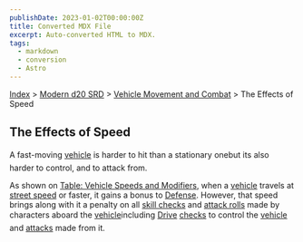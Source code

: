 ```yaml
---
publishDate: 2023-01-02T00:00:00Z
title: Converted MDX File
excerpt: Auto-converted HTML to MDX.
tags:
  - markdown
  - conversion
  - Astro
---
```


[Index](-index) > [Modern d20 SRD](modern-d20-srd-index) > [Vehicle Movement and Combat](modern-d20-srd-vehicle-movement-and-combat-index) > The Effects of Speed

## The Effects of Speed

A fast-moving [vehicle](modern-d20-srd-equipment-equipment-vehicles) is harder to hit than a stationary onebut its also harder to control, and to attack from.

As shown on [Table:
Vehicle Speeds and Modifiers](modern-d20-srd-vehicle-movement-and-combat-vehicle-speed), when a [vehicle](modern-d20-srd-equipment-equipment-vehicles) travels at [street
speed](modern-d20-srd-vehicle-movement-and-combat-declaring-speed) or faster, it gains a bonus to [Defense](modern-d20-srd-combat-defense). However, that speed brings along with it a penalty on all [skill
checks](modern-d20-srd-skills-skill-basics) and [attack
rolls](modern-d20-srd-combat-attack-roll) made by characters aboard the [vehicle](modern-d20-srd-equipment-equipment-vehicles)including [Drive](modern-d20-srd-skills-drive) [checks](modern-d20-srd-skills-skill-basics) to control the [vehicle](modern-d20-srd-equipment-equipment-vehicles) and [attacks](modern-d20-srd-combat-attack-actions) made from it.
